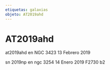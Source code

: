 ```yaml
---
etiquetas: galaxias
objeto: AT2019ahd
---
```


# AT2019ahd

<Imagen
  src="registro/at2019-ahd_20190213_2_at2019ahd_20190214_gjcb.jpg"
  fecha="20190213"
/>

at2019ahd en NGC 3423 13 Febrero 2019

<Imagen
  src="registro/at2019-ahd_20190114_1_rgb.jpg"
  fecha="20190114"
/>

sn 2019np en ngc 3254 14 Enero 2019 F2730 b2